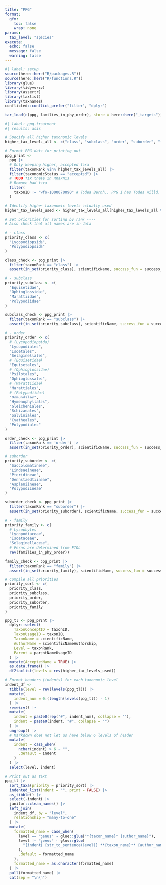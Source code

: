 ```yaml
---
title: "PPG"
format:
  gfm:
    toc: false
    wrap: none
params:
  tax_level: "species"
execute: 
  echo: false
  message: false
  warning: false
---
```


```r
#| label: setup
source(here::here("R/packages.R"))
source(here::here("R/functions.R"))
library(glue)
library(tidyverse)
library(assertr)
library(taxlist)
library(taxnames)
conflicted::conflict_prefer("filter", "dplyr")

tar_load(c(ppg, families_in_phy_order), store = here::here("_targets"))
```

```r
#| label: ppg-treatment
#| results: asis

# Specify all higher taxonomic levels
higher_tax_levels_all <- c("class", "subclass", "order", "suborder", "family", "subfamily", "tribe", "subtribe", "genus")

# Format PPG data for printing out
ppg_print <-
  ppg |>
  # Only keeping higher, accepted taxa
  filter(taxonRank %in% higher_tax_levels_all) |>
  filter(taxonomicStatus == "accepted") |>
  # TODO fix these in Rhakhis
  # Remove bad taxa
  filter(
    taxonID != "wfo-1000070090" # Todea Bernh., PPG I has Todea Willd. ex Bernh.
  )

# Identify higher taxonomic levels actually used
higher_tax_levels_used <- higher_tax_levels_all[higher_tax_levels_all %in% ppg_print$taxonRank]

# Set priorities for sorting by rank ----
# Also check that all names are in data

# - class
priority_class <- c(
  "Lycopodiopsida",
  "Polypodiopsida"
)

class_check <- ppg_print |>
  filter(taxonRank == "class") |>
  assert(in_set(priority_class), scientificName, success_fun = success_logical)

# - subclass
priority_subclass <- c(
  "Equisetidae",
  "Ophioglossidae",
  "Marattiidae",
  "Polypodiidae"
)

subclass_check <- ppg_print |>
  filter(taxonRank == "subclass") |>
  assert(in_set(priority_subclass), scientificName, success_fun = success_logical)

# - order
priority_order <- c(
  # (Lycopodiopsida)
  "Lycopodiales",
  "Isoetales",
  "Selaginellales",
  # (Equisetidae)
  "Equisetales",
  # (Ophioglossidae)
  "Psilotales",
  "Ophioglossales",
  # (Marattiidae)
  "Marattiales",
  # (Polypodiidae)
  "Osmundales",
  "Hymenophyllales",
  "Gleicheniales",
  "Schizaeales",
  "Salviniales",
  "Cyatheales",
  "Polypodiales"
)

order_check <- ppg_print |>
  filter(taxonRank == "order") |>
  assert(in_set(priority_order), scientificName, success_fun = success_logical)

# suborder
priority_suborder <- c(
  "Saccolomatineae",
  "Lindsaeineae",
  "Pteridineae",
  "Dennstaedtiineae",
  "Aspleniineae",
  "Polypodiineae"
)

suborder_check <- ppg_print |>
  filter(taxonRank == "suborder") |>
  assert(in_set(priority_suborder), scientificName, success_fun = success_logical)

# - family
priority_family <- c(
  # Lycophytes
  "Lycopodiaceae",
  "Isoetaceae",
  "Selaginellaceae",
  # Ferns are determined from FTOL
  rev(families_in_phy_order))

family_check <- ppg_print |>
  filter(taxonRank == "family") |>
  assert(in_set(priority_family), scientificName, success_fun = success_logical)

# Compile all priorities
priority_sort <- c(
  priority_class,
  priority_subclass,
  priority_order,
  priority_suborder,
  priority_family
)

ppg_tl <- ppg_print |>
  dplyr::select(
    TaxonConceptID = taxonID,
    TaxonUsageID = taxonID,
    TaxonName = scientificName,
    AuthorName = scientificNameAuthorship,
    Level = taxonRank,
    Parent = parentNameUsageID
  ) |>
  mutate(AcceptedName = TRUE) |>
  as.data.frame() |>
  df2taxlist(levels = rev(higher_tax_levels_used))

# Format headers (indents) for each taxonomic level
indent_df <-
  tibble(level = rev(levels(ppg_tl))) |>
  mutate(
    indent_num = 0:(length(levels(ppg_tl)) - 1)
  ) |>
  rowwise() |>
  mutate(
    indent = paste0(rep("#", indent_num), collapse = ""),
    indent = paste0(indent, "#", collapse = "")
  ) |>
  ungroup() |>
  # Markdown does not let us have below 6 levels of header
  mutate(
    indent = case_when(
      nchar(indent) > 6 ~ "",
      .default = indent
    )
  ) |>
  select(level, indent)

# Print out as text
ppg_tl |>
  sort_taxa(priority = priority_sort) |>
  indented_list(indent = "", print = FALSE) |>
  as_tibble() |>
  select(-indent) |>
  janitor::clean_names() |>
  left_join(
    indent_df, by = "level",
    relationship = "many-to-one"
  ) |>
  mutate(
    formatted_name = case_when(
      level == "genus" ~ glue::glue("*{taxon_name}* {author_name}"),
      level != "genus" ~ glue::glue(
        "{indent} {str_to_sentence(level)} **{taxon_name}** {author_name}"
      ),
      .default = formatted_name
    ),
    formatted_name = as.character(formatted_name)
  ) |>
  pull(formatted_name) |>
  cat(sep = "\n\n")
```
